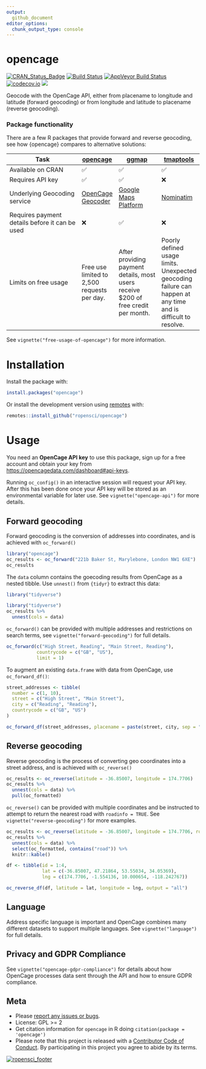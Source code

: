 ```yaml
---
output:
  github_document
editor_options: 
  chunk_output_type: console
---
```

<!-- README.md is generated from README.Rmd. Please edit that file -->
# opencage

[![CRAN_Status_Badge](http://www.r-pkg.org/badges/version/opencage)](http://cran.r-project.org/package=opencage)
[![Build Status](https://travis-ci.org/ropensci/opencage.svg?branch=master)](https://travis-ci.org/ropensci/opencage)
[![AppVeyor Build Status](https://ci.appveyor.com/api/projects/status/github/ropensci/opencage?branch=master&svg=true)](https://ci.appveyor.com/project/maelle/opencage)
[![codecov.io](https://codecov.io/github/ropensci/opencage/coverage.svg?branch=master)](https://codecov.io/github/ropensci/opencage?branch=master)
[![](https://badges.ropensci.org/36_status.svg)](https://github.com/ropensci/onboarding/issues/36)

Geocode with the OpenCage API, either from placename to longitude and latitude (forward geocoding) or from longitude and latitude to placename (reverse geocoding). 

### Package functionality

There are a few R packages that provide forward and reverse geocoding, see how {opencage} compares to alternative solutions:

| Task                         | [opencage](https://github.com/ropensci/opencage) | [ggmap](https://github.com/dkahle/ggmap) | [tmaptools](https://github.com/mtennekes/tmaptools) 
|------------------------------|--------|---------|---------|
| Available on CRAN            | ✅ | ✅ | ✅ |
| Requires API key             | ✅ | ✅ | ❌ |
| Underlying Geocoding service | [OpenCage Geocoder](https://opencagedata.com) |  [Google Maps Platform](https://developers.google.com/maps/documentation/geocoding/start) | [Nominatim](https://nominatim.org/release-docs/develop/api/Overview/) |
| Requires payment details before it can be used | ❌ | ✅ | ❌ |
| Limits on free usage | Free use limited to 2,500 requests per day. | After providing payment details,\ most users receive $200 of free credit per month.  | Poorly defined usage limits.<br>Unexpected geocoding failure can happen at any time and is difficult to resolve. |

See `vignette("free-usage-of-opencage")` for more information.

# Installation

Install the package with:

```r
install.packages("opencage")
```

Or install the development version using [remotes](https://remotes.r-lib.org/) with:

```r
remotes::install_github("ropensci/opencage")
```

# Usage

You need an **OpenCage API key** to use this package, sign up for a free account and obtain your key from [https://opencagedata.com/dashboard#api-keys](https://opencagedata.com/dashboard#api-keys).

Running `oc_config()` in an interactive session will request your API key. After this has been done once your API key will be stored as an environmental variable for later use. See `vignette("opencage-api")` for more details.

## Forward geocoding

Forward geocoding is the conversion of addresses into coordinates, and is achieved with `oc_forward()`

```r
library("opencage")
oc_results <- oc_forward("221b Baker St, Marylebone, London NW1 6XE")
oc_results
```

The `data` column contains the goecoding results from OpenCage as a nested tibble. Use `unnest()` from `{tidyr}` to extract this data:

```r
library("tidyverse")
```

```r
library("tidyverse")
oc_results %>%
  unnest(cols = data)
```

`oc_forward()` can be provided with multiple addresses and restrictions on search terms, see `vignette("forward-geocoding")` for full details.

```r
oc_forward(c("High Street, Reading", "Main Street, Reading"),
           countrycode = c("GB", "US"),
           limit = 1)
```

To augment an existing `data.frame` with data from OpenCage, use `oc_forward_df()`:

```r
street_addresses <- tibble(
  number = c(1, 10),
  street = c("High Street", "Main Street"),
  city = c("Reading", "Reading"),
  countrycode = c("GB", "US")
)

oc_forward_df(street_addresses, placename = paste(street, city, sep = ", "), output = "all")
```

## Reverse geocoding

Reverse geocoding is the process of converting geo coordinates into a street address, and is achieved with `oc_reverse()`

```r
oc_results <- oc_reverse(latitude = -36.85007, longitude = 174.7706)
oc_results %>%
  unnest(cols = data) %>%
  pull(oc_formatted)
```

`oc_reverse()` can be provided with multiple coordinates and be instructed to attempt to return the nearest road with `roadinfo = TRUE`. See `vignette("reverse-geocoding")` for more examples.

```r
oc_results <- oc_reverse(latitude = -36.85007, longitude = 174.7706, roadinfo = TRUE)
oc_results %>%
  unnest(cols = data) %>%
  select(oc_formatted, contains("road")) %>%
  knitr::kable()
```


```r
df <- tibble(id = 1:4,
             lat = c(-36.85007, 47.21864, 53.55034, 34.05369),
             lng = c(174.7706, -1.554136, 10.000654, -118.242767))

oc_reverse_df(df, latitude = lat, longitude = lng, output = "all")

```

## Language

Address specific language is important and OpenCage combines many different datasets to support multiple languages. See `vignette("language")` for full details.

## Privacy and GDPR Compliance

See `vignette("opencage-gdpr-compliance")` for details about how OpenCage processes data sent through the API and how to ensure GDPR compliance.

## Meta

* Please [report any issues or bugs](https://github.com/ropensci/opencage/issues).
* License: GPL >= 2
* Get citation information for `opencage` in R doing `citation(package = 'opencage')`
* Please note that this project is released with a [Contributor Code of Conduct](CONDUCT.md). By participating in this project you agree to abide by its terms.

[![ropensci_footer](http://ropensci.org/public_images/github_footer.png)](http://ropensci.org)
